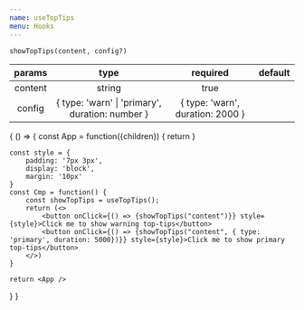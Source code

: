 ```yaml
---
name: useTopTips
menu: Hooks
---
```



`showTopTips(content, config?)`

|params|type|required|default|
|:---:|:---:|:---:|:---:|
|content|string|true||
|config| { type: 'warn' &#124; 'primary', duration: number } | { type: 'warn', duration: 2000 }|


<Playground>
{
  () => {
    const App = function({children}) {
      return <TopTipsProvider><Cmp /></TopTipsProvider>
    }
    
    const style = {
        padding: '7px 3px',
        display: 'block',
        margin: '10px'
    }
    const Cmp = function() {
        const showTopTips = useTopTips();
        return (<>
            <button onClick={() => {showTopTips("content")}} style={style}>Click me to show warning top-tips</button>
            <button onClick={() => {showTopTips("content", { type: 'primary', duration: 5000})}} style={style}>Click me to show primary top-tips</button>        
        </>)
    }
    
    return <App />
  }
}

</Playground>

